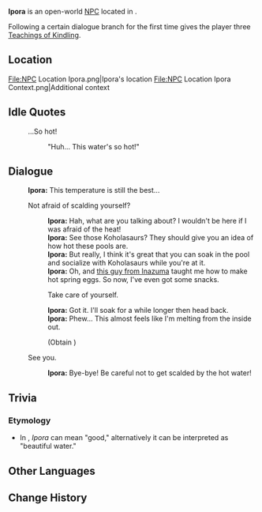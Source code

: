 {{Meta
<!-- Remove this template after adding the missing info -->
|missing_NPC_profile  = yes
}}
{{Character Infobox
|type             = Open-World NPC
|image            = NPC Ipora.png
|realname         = 
|deceased         = 
|region           = Natlan
|location         = Natlan
|affiliation      = People of the Springs
|title            = Guard

|ancestry         = <!-- Clan/family -->
|father           = 
|mother           = 
|spouse           = 
|sibling          = 
|child            = 
|relative         = 

|voiceEN          = 
|voiceCN          = 
|voiceJP          = 
|voiceKR          = 
|dialoguereward   = {{Card|Teachings of Kindling|3}}
}}
'''Ipora''' is an open-world [[NPC]] located in {{Location|"People of the Springs"}}.

Following a certain dialogue branch for the first time gives the player three [[Teachings of Kindling]].

==Location==
<gallery>
File:NPC Location Ipora.png|Ipora's location
File:NPC Location Ipora Context.png|Additional context
</gallery>
<!--
==Profile==
Detailed story/lore information goes here.
''(To be added.)''

===Appearance===
Keep appearance section short and concise. Limit to 2 paragraphs with 3-4 sentences each.
''(To be added.)''

==Quests and Events==
{{Quests and Events}}
-->
==Idle Quotes==
{{Dialogue Start}}
:{{DIcon|Idle}} ...So hot!
::{{A|VO Ipora 01.ogg}} "Huh... This water's so hot!"
{{Dialogue End}}

==Dialogue==
{{Dialogue Start}}
:'''Ipora:''' This temperature is still the best...
:{{DIcon}} Not afraid of scalding yourself?
::'''Ipora:''' Hah, what are you talking about? I wouldn't be here if I was afraid of the heat!
::'''Ipora:''' See those Koholasaurs? They should give you an idea of how hot these pools are.
::'''Ipora:''' But really, I think it's great that you can soak in the pool and socialize with Koholasaurs while you're at it.
::'''Ipora:''' Oh, and [[Shirahama|this guy from Inazuma]] taught me how to make hot spring eggs. So now, I've even got some snacks.
::{{DIcon|Reward}} Take care of yourself.
::'''Ipora:''' Got it. I'll soak for a while longer then head back.
::'''Ipora:''' Phew... This almost feels like I'm melting from the inside out.
::;(Obtain {{Item|Teachings of Kindling|20|x=3}})
:{{DIcon}} See you.
::'''Ipora:''' Bye-bye! Be careful not to get scalded by the hot water!
{{Dialogue End}}
<!--
==Event Dialogue==
===Event Name===
{{Dialogue Start}}
:'''{{subst:#titleparts:{{subst:PAGENAME}}}}:'''
{{Dialogue End}}
-->
==Trivia==
===Etymology===
* In {{w|Guarani language|Guarani}}, ''Ipora'' can mean "good," alternatively it can be interpreted as "beautiful water."

==Other Languages ==
{{Other Languages|default_hidden=1
|en       = Ipora
|zhs      = 伊波莱
|zhs_rm   = Yībōlái
|zht      = 伊波萊
|zht_rm   = Yībōlái
|ja       = イポラ
|ko       = 이포라
|es       = Iporá
|fr       = Ipora
|ru       = Ипора
|th       = Ipora
|vi       = Ipora
|de       = Ipora
|id       = Ipora
|pt       = Ipora
|tr       = Ipora
|it       = Ipora
}}

==Change History==
{{Change History|5.0}}
<!--
==References==
{{Reflist}}
-->